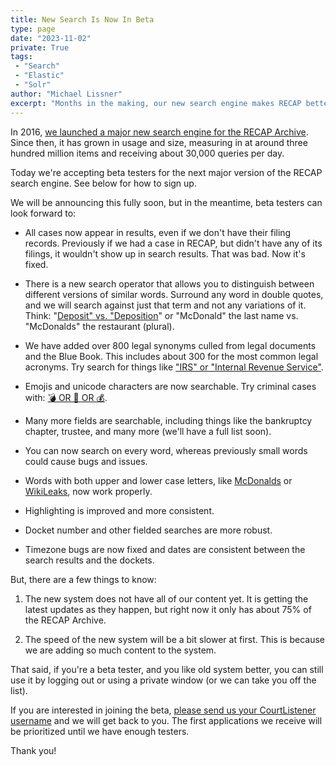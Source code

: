 ```yaml
---
title: New Search Is Now In Beta
type: page
date: "2023-11-02"
private: True
tags:
 - "Search"
 - "Elastic"
 - "Solr"
author: "Michael Lissner"
excerpt: "Months in the making, our new search engine makes RECAP better than ever."
---
```


<p class="lead">In 2016, <a href="/2016/11/22/launching-a-new-recap-archive">we launched a major new search engine for the RECAP Archive</a>. Since then, it has grown in usage and size, measuring in at around three hundred million items and receiving about 30,000 queries per day.</p>

Today we're accepting beta testers for the next major version of the RECAP search engine. See below for how to sign up. 

We will be announcing this fully soon, but in the meantime, beta testers can look forward to:

 - All cases now appear in results, even if we don't have their filing records. Previously if we had a case in RECAP, but didn't have any of its filings, it wouldn't show up in search results. That was bad. Now it's fixed.

 - There is a new search operator that allows you to distinguish between different versions of similar words. Surround any word in double quotes, and we will search against just that term and not any variations of it. Think: "[Deposit" vs. "Deposition][dminusd]" or "McDonald" the last name vs. "McDonalds" the restaurant (plural).

 - We have added over 800 legal synonyms culled from legal documents and the Blue Book. This includes about 300 for the most common legal acronyms. Try search for things like ["IRS" or "Internal Revenue Service"][irs]. 
 
 - Emojis and unicode characters are now searchable. Try criminal cases with: [💣 OR 🔫 OR 💰][bomb].
 
 - Many more fields are searchable, including things like the bankruptcy chapter, trustee, and many more (we'll have a full list soon).

 - You can now search on every word, whereas previously small words could cause bugs and issues.
 
 - Words with both upper and lower case letters, like [McDonalds][md] or [WikiLeaks][w], now work properly.

 - Highlighting is improved and more consistent.

 - Docket number and other fielded searches are more robust.

 - Timezone bugs are now fixed and dates are consistent between the search results and the dockets.


But, there are a few things to know:

1. The new system does not have all of our content yet. It is getting the latest updates as they happen, but right now it only has about 75% of the RECAP Archive. 

1. The speed of the new system will be a bit slower at first. This is because we are adding so much content to the system. 

That said, if you're a beta tester, and you like old system better, you can still use it by logging out or using a private window (or we can take you off the list).

If you are interested in joining the beta, [please send us your CourtListener username][c] and we will get back to you. The first applications we receive will be prioritized until we have enough testers. 

Thank you!


[irs]: https://www.courtlistener.com/?q=IRS&type=r&order_by=score%20desc
[bomb]: https://www.courtlistener.com/?q=%F0%9F%92%A3%20OR%20%F0%9F%94%AB%20OR%20%F0%9F%92%B0&type=r&order_by=score%20desc
[dminusd]: https://www.courtlistener.com/?q=%22Deposit%22%20-%22Deposition%22&type=r&order_by=score%20desc
[w]: https://www.courtlistener.com/?q=WikiLeaks&type=r&order_by=score%20desc
[md]: https://www.courtlistener.com/?q=McDonalds&type=r&order_by=score%20desc
[c]: /contact/
